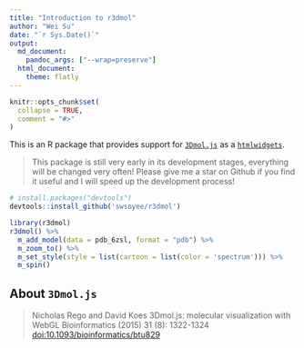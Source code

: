 ```yaml
---
title: "Introduction to r3dmol"
author: "Wei Su"
date: "`r Sys.Date()`"
output:
  md_document:
    pandoc_args: ["--wrap=preserve"]
  html_document:
    theme: flatly
---
```


<!--
%\VignetteEngine{knitr::rmarkdown}
%\VignetteIndexEntry{Introduction to r3dmol}
-->

```r
knitr::opts_chunk$set(
  collapse = TRUE,
  comment = "#>"
)
```

This is an R package that provides support for [`3Dmol.js`](https://3dmol.csb.pitt.edu/index.html) as a [`htmlwidgets`](https://www.htmlwidgets.org/). 

> This package is still very early in its development stages, everything will be changed very often! Please give me a star on Github if you find it useful and I will speed up the development process!

```r
# install.packages("devtools")
devtools::install_github('swsoyee/r3dmol')
```

```r
library(r3dmol)
r3dmol() %>%
  m_add_model(data = pdb_6zsl, format = "pdb") %>%
  m_zoom_to() %>%
  m_set_style(style = list(cartoon = list(color = 'spectrum'))) %>%
  m_spin()
```

## About `3Dmol.js`

> Nicholas Rego and David Koes
3Dmol.js: molecular visualization with WebGL
Bioinformatics (2015) 31 (8): 1322-1324 [doi:10.1093/bioinformatics/btu829](http://doi.org/10.1093/bioinformatics/btu829)

